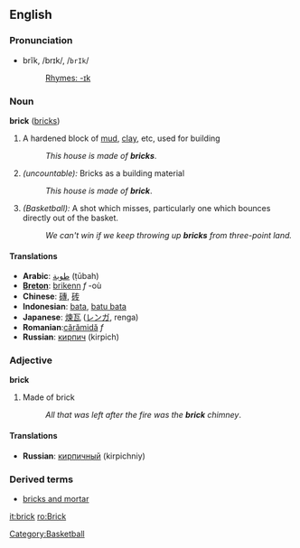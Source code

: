 ==English==
===Pronunciation===
*brĭk, /brɪk/, /<tt>brIk</tt>/
*:[[Rhymes:English:-ɪk|Rhymes: -ɪk]]

===Noun===
'''brick''' ([[bricks]])

# A hardened block of [[mud]], [[clay]], etc, used for building
#:''This house is made of '''bricks'''''.
# ''(uncountable):'' Bricks as a building material
#:''This house is made of '''brick'''''.
# ''(Basketball):'' A shot which misses, particularly one which bounces directly out of the basket.
#: ''We can't win if we keep throwing up '''bricks''' from three-point land.''

====Translations====
*'''Arabic''': [[طوبة]] (ṭūbah)
*'''[[Breton]]''': [[brikenn]] ''f'' -où
*'''Chinese''': [[磚]], [[砖]]
*'''Indonesian''': [[bata]], [[batu bata]]
*'''Japanese''': [[煉瓦]] ([[レンガ]], renga)
*'''Romanian''':[[cărămidă]] ''f''
*'''Russian''': [[кирпич]] (kirpich)

===Adjective===
'''brick'''

#Made of brick
#:''All that was left after the fire was the '''brick''' chimney''.

====Translations====
*'''Russian''': [[кирпичный]] (kirpichniy)

=== Derived terms ===
* [[bricks and mortar]]

[[it:brick]]
[[ro:Brick]]
[[Category:Basketball]]